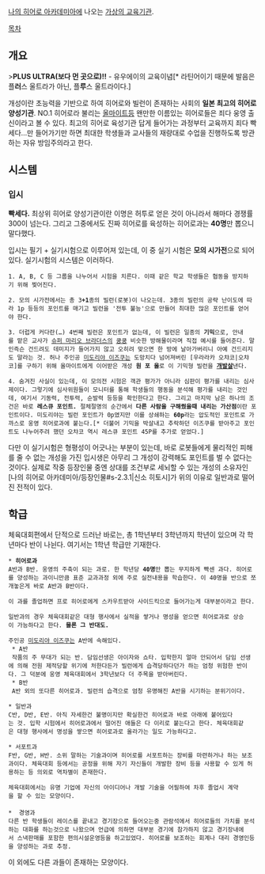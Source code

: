 [[나의 히어로 아카데미아]]에 나오는 [[가상의 교육기관]].

[[목차]]
== 개요 ==
>'''PLUS ULTRA(보다 먼 곳으로)!!''' - 유우에이의 교육이념[* 라틴어이기 때문에 발음은 플'''러'''스 울트라가 아닌, 플'''루'''스 울트라이다.]

개성이란 초능력을 기반으로 하여 히어로와 빌런이 존재하는 사회의 '''일본 최고의 히어로 양성기관'''. NO.1 히어로라 불리는 [[올마이트]]등 왠만한 이름있는 히어로들은 죄다 웅영 출신이라고 볼 수 있다. 최고의 히어로 육성기관 답게 들어가는 과정부터 교육까지 죄다 빡세다…만 들어가기만 하면 최대한 학생들과 교사들의 재량대로 수업을 진행하도록 방관하는 자유 방임주의라고 한다.

== 시스템 ==
=== 입시 ===
'''빡세다.''' 최상위 히어로 양성기관이란 이명은 허투로 얻은 것이 아니라서 해마다 경쟁률 300이 넘는다. 그리고 그중에서도 진짜 히어로를 육성하는 히어로과는 '''40명'''만 뽑으니 말다했다.

입시는 필기 + 실기시험으로 이루어져 있는데, 이 중 실기 시험은 '''모의 시가전'''으로 되어있다. 실기시험의 시스템은 이러하다.

 1. A, B, C 등 그룹을 나누어서 시험을 치른다. 이때 같은 학교 학생들은 협동을 방지하기 위해 찢어진다.

 2. 모의 시가전에서는 총 3'''+1'''종의 빌런(로봇)이 나오는데. 3종의 빌런의 공략 난이도에 따라 1p 등등의 포인트를 매기고 빌런을 '전투 불능'으로 만들어 최대한 많은 포인트를 얻어야 한다.

 3. 더럽게 커다란(…) 4번째 빌런은 포인트가 없는데, 이 빌런은 일종의 '''기믹'''으로, 안내를 맡은 교사가 [[슈퍼 마리오 브라더스]]의 [[쿵쿵]] 비슷한 방해물이라며 직접 예시를 들어준다. 말인즉슨 건드려도 데미지가 들어가지 않고 오히려 맞으면 한 방에 날아가버리니 아예 건드리지도 말라는 것. 허나 주인공 [[미도리야 이즈쿠]]는 도망치다 넘어져버린 [우라라카 오챠코|오챠코]를 구하기 위해 올마이트에게 이어받은 개성 '''원 포 올'''로 이 기믹형 빌런을 '''[[개발살]]'''낸다.

 4. 숨겨진 사실이 있는데, 이 모의전 시험은 객관 평가가 아니라 심판이 평가를 내리는 심사제이다. 그렇기에 심사위원들이 모니터를 통해 학생들의 행동을 분석해 평가를 내리는 것인데, 여기서 기동력, 전투력, 순발력 등등을 확인한다고 한다. 그리고 마지막 남은 하나의 조건은 바로 '''레스큐 포인트.''' 절체절명의 순간에서 '''다른 사람을 구해줬을때 내리는 가산점'''이란 포인트이다. 미도리야는 빌런 포인트가 0p였지만 이를 상쇄하는 '''60p'''라는 압도적인 포인트로 가까스로 웅영 히어로과에 붙는다.[* 더불어 기믹을 박살내고 추락하던 이즈쿠를 받아주고 포인트도 나누어주려 했던 오챠코 역시 레스큐 포인트 45P를 추가로 얻었다.]

다만 이 실기시험은 형평성이 어긋나는 부분이 있는데, 바로 로봇들에게 물리적인 피해를 줄 수 없는 개성을 가진 입시생은 아무리 그 개성이 강력해도 포인트를 벌 수 없다는 것이다. 실제로 작중 등장인물 중엔 상대를 조건부로 세뇌할 수 있는 개성의 소유자인 [나의 히어로 아카데미아/등장인물#s-2.3.1|신소 히토시]가 위의 이유로 일반과로 떨어진 전적이 있다.  
== 학급 ==
체육대회편에서 단적으로 드러난 바로는, 총 1학년부터 3학년까지 학년이 있으며 각 학년마다 반이 나뉜다. 여기서는 1학년 학급만 기재한다.

 * '''히어로과'''
 A반과 B반. 웅영의 주축이 되는 과로. 한 학년당 '''40명'''만 뽑는 무지하게 빡센 과다. 히어로를 양성하는 과이니만큼 표준 교과과정 외에 주로 실전내용을 학습한다. 이 40명을 반으로 쪼개놓은게 바로 A반과 B반이다.

 이 과를 졸업하면 프로 히어로에게 스카우트받아 사이드킥으로 들어가는게 대부분이라고 한다.

 일반과의 경우 체육대회같은 대형 행사에서 실적을 쌓거나 명성을 얻으면 히어로과로 상승이 가능하다고 한다. '''물론 그 반대도.'''

 주인공 [[미도리야 이즈쿠]]는 A반에 속해있다.
  * A반
  작품의 주 무대가 되는 반. 담임선생은 아이자와 쇼타. 입학한지 얼마 안되어서 담임 선생에 의해 전원 제적당할 위기에 처한다든가 빌런에게 습격당하다던가 하는 엄청 위험한 반이다. 그 덕분에 웅영 체육대회에서 3학년보다 더 주목을 받아버린다.
  * B반
  A반 외의 또다른 히어로과. 빌런의 습격으로 엄청 유명해진 A반을 시기하는 분위기이다.

 * 일반과
 C반, D반, E반. 아직 자세한건 불명이지만 확실한건 히어로과 바로 아래에 붙어있다는 것. 입학 시험에서 히어로과에서 떨어진 애들은 다 이리로 붙는다고 한다. 체육대회같은 대형 행사에서 명성을 쌓으면 히어로과로 올라가는 일도 가능하다고.

 * 서포트과
 F반, G반, H반. 소위 말하는 기술과이며 히어로를 서포트하는 장비를 마련하거나 하는 보조과이다. 체육대회 등에서는 공정을 위해 자기 자신들이 개발한 장비 등을 사용할 수 있게 허용하는 등 의외로 역차별이 존재한다.

 체육대회에서는 유명 기업에 자신의 아이디어나 개발 기술을 어필하여 차후 졸업시 계약을 할 수 있는 모양이다.
 
 *  경영과
 다른 반 학생들이 레이스를 끝내고 경기장으로 들어오는중 관람석에서 히어로들의 가치를 분석하는 대화를 하는것으로 나왔으며 언급에 의하면 대부분 경기에 참가하지 않고 경기장내에서 스낵판매를 포함한 편의시설운영등을 하고있었다. 히어로를 보조하는 회계나 대리 경영인등을 양성하는 과로 추정. 

이 외에도 다른 과들이 존재하는 모양이다.
